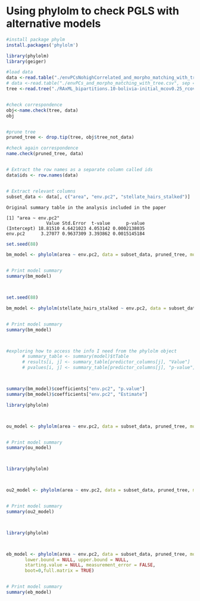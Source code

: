 Using phylolm to check PGLS with alternative models
===================================================



```{r}
#install package phylm
install.packages('phylolm')

```


```{r}

library(phylolm)
library(geiger)

```




```{r}


#load data
data <-read.table("./envPCsNohighCorrelated_and_morpho_matching_with_tree.csv", sep = ",", header = TRUE, row.names=1)  # env pca without high correlated vars
# data <-read.table("./envPCs_and_morpho_matching_with_tree.csv", sep = ",", header = TRUE, row.names=1) #env pca with all chelsa vars
tree <-read.tree("./RAxML_bipartitions.10-bolivia-initial_mcov0.25_rcov0")


#check correspondence
obj<-name.check(tree, data)
obj


#prune tree 
pruned_tree <- drop.tip(tree, obj$tree_not_data)

#check again correspondence
name.check(pruned_tree, data)


# Extract the row names as a separate column called ids
data$ids <- row.names(data)


# Extract relevant columns
subset_data <- data[, c("area", "env.pc2", "stellate_hairs_stalked")]


```


```
Original summary table in the analysis included in the paper

[1] "area ~ env.pc2"
               Value Std.Error  t-value      p-value
(Intercept) 18.81510 4.6421023 4.053142 0.0002138035
env.pc2      3.27077 0.9637309 3.393862 0.0015145184
```




```{r}

set.seed(88)

bm_model <- phylolm(area ~ env.pc2, data = subset_data, pruned_tree, model = "BM")


# Print model summary
summary(bm_model)




```

```{r}

set.seed(88)

bm_model <- phylolm(stellate_hairs_stalked ~ env.pc2, data = subset_data, pruned_tree, model = "BM")


# Print model summary
summary(bm_model)




```


```{r}

#exploring how to access the info I need from the phylolm object
      # summary_table <- summary(model)$tTable
      # results[i, j] <- summary_table[predictor_columns[j], "Value"]
      # pvalues[i, j] <- summary_table[predictor_columns[j], "p-value"]



summary(bm_model)$coefficients["env.pc2", "p.value"]
summary(bm_model)$coefficients["env.pc2", "Estimate"]

```



```{r}
library(phylolm)



ou_model <- phylolm(area ~ env.pc2, data = subset_data, pruned_tree, model = "OUrandomRoot")


# Print model summary
summary(ou_model)




```

```{r}
library(phylolm)



ou2_model <- phylolm(area ~ env.pc2, data = subset_data, pruned_tree, model = "OUfixedRoot")


# Print model summary
summary(ou2_model)




```


```{r}
library(phylolm)



eb_model <- phylolm(area ~ env.pc2, data = subset_data, pruned_tree, model = "EB",
       lower.bound = NULL, upper.bound = NULL,
       starting.value = NULL, measurement_error = FALSE,
       boot=0,full.matrix = TRUE)


# Print model summary
summary(eb_model)




```